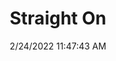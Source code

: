 ---
width: 1171
height: 2000
title: Straight On
description: White 911 in California
date: 2/24/2022 11:47:43 AM
cameraMake: Sony
cameraModel: ILCE-7M3
lens: FE 85mm F1.4 GM
settingsfStop: f/1.4
settingsISO: ISO 100
settingsShutter: 1/1250
settingsFocalLength: 85 mm
---